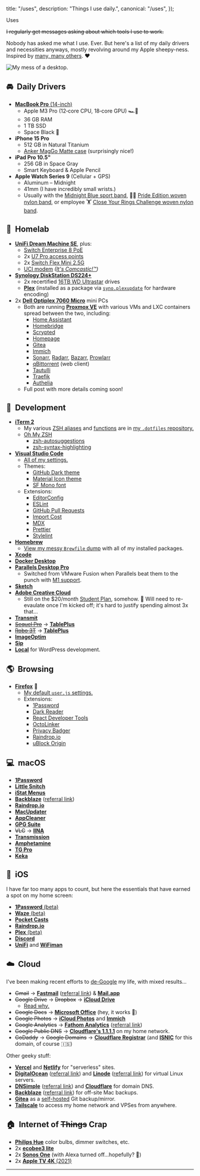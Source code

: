 
  title: "/uses",
  description: "Things I use daily.",
  canonical: "/uses",
});

<PageTitle canonical="/uses">Uses</PageTitle>

~~I regularly get messages asking about which tools I use to work.~~

Nobody has asked me what I use. Ever. But here's a list of my daily drivers and necessities anyways, mostly revolving around my Apple sheepy-ness. Inspired by [many, many others](https://uses.tech/). ❤️

![My mess of a desktop.](./desktop.png)

## 🚘&nbsp;&nbsp;Daily Drivers

- [**MacBook Pro** (14-inch)](https://browser.geekbench.com/v6/cpu/4493541)
  - Apple M3 Pro (12‑core CPU, 18‑core GPU) 🏎️💨
  - 36 GB RAM
  - 1 TB SSD
  - Space Black 🖤
- **iPhone 15 Pro**
  - 512 GB in Natural Titanium
  - [Anker MagGo Matte case](https://a.co/d/75zuyyY) (surprisingly nice!)
- **iPad Pro 10.5"**
  - 256 GB in Space Gray
  - Smart Keyboard & Apple Pencil
- **Apple Watch Series 9** (Cellular + GPS)
  - Aluminum – Midnight
  - 41mm (I have incredibly small wrists.)
  - Usually with the [Midnight Blue sport band](https://www.apple.com/shop/product/MLL02ZM/A/42mm-midnight-blue-sport-band-s-m-m-l), 🏳️‍🌈 [Pride Edition woven nylon band](https://www.apple.com/shop/product/MQ4F2AM/A/38mm-pride-edition-woven-nylon), or employee 🏋️ [Close Your Rings Challenge woven nylon band](https://www.macrumors.com/2018/04/03/apple-employees-rewards-challenge/).

## 🧪&nbsp;&nbsp;Homelab

- [**UniFi Dream Machine SE**](https://store.ui.com/us/en/products/udm-se), plus:
  - [Switch Enterprise 8 PoE](https://store.ui.com/us/en/products/usw-enterprise-8-poe)
  - 2x [U7 Pro access points](https://store.ui.com/us/en/products/u7-pro)
  - 2x [Switch Flex Mini 2.5G](https://store.ui.com/us/en/products/usw-flex-2-5g-5)
  - [UCI modem](https://store.ui.com/us/en/products/uci) _([It's Comcastic!™](https://www.youtube.com/watch?v=iW1tHr4Y_cI))_
- [**Synology DiskStation DS224+**](https://www.synology.com/en-us/products/DS224+)
  - 2x recertified [16TB WD Ultrastar](https://serverpartdeals.com/products/western-digital-ultrastar-dc-hc550-wuh721816ale6l4-0f38462-16tb-7-2k-rpm-sata-6gb-s-512e-512mb-3-5-se-manufacturer-recertified-hdd) drives
  - [**Plex**](https://www.plex.tv/personal-media-server/) (installed as a package via [`syno.plexupdate`](https://github.com/michealespinola/syno.plexupdate) for hardware encoding)
- 2x [**Dell Optiplex 7060 Micro**](https://www.servethehome.com/dell-optiplex-7060-micro-tinyminimicro-at-65w-tdp-cpu-overview/) mini PCs
  - Both are running [**Proxmox VE**](https://www.proxmox.com/en/products/proxmox-virtual-environment/overview) with various VMs and LXC containers spread between the two, including:
    - [Home Assistant](https://www.home-assistant.io/)
    - [Homebridge](https://homebridge.io/)
    - [Scrypted](https://www.scrypted.app/)
    - [Homepage](https://gethomepage.dev/)
    - [Gitea](https://about.gitea.com/)
    - [Immich](https://immich.app/)
    - [Sonarr](https://sonarr.tv/), [Radarr](https://radarr.video/), [Bazarr](https://www.bazarr.media/), [Prowlarr](https://github.com/Prowlarr/Prowlarr)
    - [qBittorrent](https://www.qbittorrent.org/) (web client)
    - [Tautulli](https://tautulli.com/)
    - [Traefik](https://traefik.io/traefik/)
    - [Authelia](https://www.authelia.com/)
  - Full post with more details coming soon!

## 💾&nbsp;&nbsp;Development

- [**iTerm 2**](https://iterm2.com/)
  - My various [ZSH aliases](https://github.com/jakejarvis/dotfiles/blob/main/zsh/aliases.zsh) and [functions](https://github.com/jakejarvis/dotfiles/blob/main/zsh/functions.zsh) are in [my `.dotfiles` repository.](https://github.com/jakejarvis/dotfiles)
  - [Oh My ZSH](https://ohmyz.sh/)
    - [zsh-autosuggestions](https://github.com/zsh-users/zsh-autosuggestions)
    - [zsh-syntax-highlighting](https://github.com/zsh-users/zsh-syntax-highlighting)
- [**Visual Studio Code**](https://code.visualstudio.com/)
  - [All of my settings.](https://github.com/jakejarvis/dotfiles/tree/main/vscode)
  - Themes:
    - [GitHub Dark theme](https://marketplace.visualstudio.com/items?itemName=GitHub.github-vscode-theme)
    - [Material Icon theme](https://marketplace.visualstudio.com/items?itemName=PKief.material-icon-theme)
    - [SF Mono font](https://developer.apple.com/fonts/)
  - Extensions:
    - [EditorConfig](https://marketplace.visualstudio.com/items?itemName=EditorConfig.EditorConfig)
    - [ESLint](https://marketplace.visualstudio.com/items?itemName=dbaeumer.vscode-eslint)
    - [GitHub Pull Requests](https://marketplace.visualstudio.com/items?itemName=GitHub.vscode-pull-request-github)
    - [Import Cost](https://marketplace.visualstudio.com/items?itemName=wix.vscode-import-cost)
    - [MDX](https://marketplace.visualstudio.com/items?itemName=unifiedjs.vscode-mdx)
    - [Prettier](https://marketplace.visualstudio.com/items?itemName=esbenp.prettier-vscode)
    - [Stylelint](https://marketplace.visualstudio.com/items?itemName=stylelint.vscode-stylelint)
- [**Homebrew**](https://brew.sh/)
  - [View my messy `Brewfile` dump](https://github.com/jakejarvis/dotfiles/blob/main/Brewfile) with all of my installed packages.
- [**Xcode**](https://developer.apple.com/xcode/)
- [**Docker Desktop**](https://www.docker.com/products/docker-desktop)
- [**Parallels Desktop Pro**](https://www.parallels.com/products/desktop/)
  - Switched from VMware Fusion when Parallels beat them to the punch with [M1 support](https://www.parallels.com/blogs/parallels-desktop-m1/).
- [**Sketch**](https://www.sketch.com/)
- [**Adobe Creative Cloud**](https://www.adobe.com/creativecloud.html)
  - Still on the $20/month [Student Plan](https://www.adobe.com/creativecloud/buy/students.html), somehow. 🤫 Will need to re-evaulate once I'm kicked off; it's hard to justify spending almost 3x that...
- [**Transmit**](https://panic.com/transmit/)
- [~~Sequel Pro~~](https://www.sequelpro.com/) → [**TablePlus**](https://tableplus.com/)
- [~~Robo 3T~~](https://robomongo.org/) → [**TablePlus**](https://tableplus.com/)
- [**ImageOptim**](https://imageoptim.com/mac)
- [**Sip**](https://sipapp.io/)
- [**Local**](https://localwp.com/) for WordPress development.

## 🌎&nbsp;&nbsp;Browsing

- [**Firefox**](https://www.mozilla.org/en-US/firefox/new/) 🦊
  - [My default `user.js` settings.](https://github.com/jakejarvis/dotfiles/blob/main/firefox/user.js)
  - Extensions:
    - [1Password](https://1password.com/downloads/browser-extension)
    - [Dark Reader](https://addons.mozilla.org/en-US/firefox/addon/darkreader/)
    - [React Developer Tools](https://addons.mozilla.org/en-US/firefox/addon/react-devtools/)
    - [OctoLinker](https://addons.mozilla.org/en-US/firefox/addon/octolinker/)
    - [Privacy Badger](https://addons.mozilla.org/en-US/firefox/addon/privacy-badger17/)
    - [Raindrop.io](https://raindrop.io/)
    - [uBlock Origin](https://addons.mozilla.org/en-US/firefox/addon/ublock-origin/)

## 💻&nbsp;&nbsp;macOS

- [**1Password**](https://1password.com/)
- [**Little Snitch**](https://www.obdev.at/products/littlesnitch/index.html)
- [**iStat Menus**](https://bjango.com/mac/istatmenus/)
- [**Backblaze**](https://www.backblaze.com/) ([referral link](https://secure.backblaze.com/r/00x84e))
- [**Raindrop.io**](https://raindrop.io/)
- [**MacUpdater**](https://www.corecode.io/macupdater/)
- [**AppCleaner**](https://freemacsoft.net/appcleaner/)
- [**GPG Suite**](https://gpgtools.org/)
- ~~VLC~~ → [**IINA**](https://iina.io/)
- [**Transmission**](https://transmissionbt.com/)
- [**Amphetamine**](https://roaringapps.com/app/amphetamine)
- [**TG Pro**](https://www.tunabellysoftware.com/tgpro/)
- [**Keka**](https://www.keka.io/en/)

## 📱&nbsp;&nbsp;iOS

I have far too many apps to count, but here the essentials that have earned a spot on my home screen:

- [**1Password** (beta)](https://apps.apple.com/app/id568903335)
- [**Waze** (beta)](https://apps.apple.com/app/id323229106)
- [**Pocket Casts**](https://apps.apple.com/app/id414834813)
- [**Raindrop.io**](https://apps.apple.com/app/id1021913807)
- [**Plex** (beta)](https://apps.apple.com/app/id383457673)
- [**Discord**](https://apps.apple.com/app/id985746746)
- [**UniFi**](https://apps.apple.com/app/id1057750338) and [**WiFiman**](https://apps.apple.com/app/id1385561119)

## ☁️&nbsp;&nbsp;Cloud

I've been making recent efforts to [de-Google](/zip) my life, with mixed results...

- ~~Gmail~~ → [**Fastmail**](https://www.fastmail.com/) ([referral link](https://ref.fm/u20274504)) & [**Mail.app**](https://en.wikipedia.org/wiki/Apple_Mail)
- ~~Google Drive~~ → ~~Dropbox~~ → [**iCloud Drive**](https://www.icloud.com/iclouddrive)
  - [Read why.](/notes/dropping-dropbox)
- ~~Google Docs~~ → [**Microsoft Office**](https://products.office.com/en-us/mac/microsoft-office-for-mac) (hey, it works 🤷)
- ~~Google Photos~~ → [**iCloud Photos**](https://www.icloud.com/photos/) and [**Immich**](https://immich.app/)
- ~~Google Analytics~~ → [**Fathom Analytics**](https://usefathom.com/) ([referral link](https://usefathom.com/ref/ZEYG0O))
- ~~Google Public DNS~~ → [**Cloudflare's 1.1.1.1**](https://1.1.1.1/dns/) on my home network.
- ~~GoDaddy~~ → ~~Google Domains~~ → [**Cloudflare Registrar**](https://www.cloudflare.com/products/registrar/) (and [**ISNIC**](https://isnic.is/en/) for this domain, of course 🇮🇸)

Other geeky stuff:

- [**Vercel**](https://vercel.com/) and [**Netlify**](https://www.netlify.com/) for "serverless" sites.
- [**DigitalOcean**](https://www.digitalocean.com/) ([referral link](https://m.do.co/c/afcf288a7dac)) and [**Linode**](https://www.linode.com/) ([referral link](https://www.linode.com/?r=0c5aeace9bd591be9fbf32f96f58470295f1ee05)) for virtual Linux servers.
- [**DNSimple**](https://dnsimple.com/) ([referral link](https://dnsimple.com/r/eb6ced548f1e0a)) and [**Cloudflare**](https://www.cloudflare.com/) for domain DNS.
- [**Backblaze**](https://www.backblaze.com/) ([referral link](https://secure.backblaze.com/r/00x84e)) for off-site Mac backups.
- [**Gitea**](https://gitea.io/en-us/) as a [self-hosted](https://git.jrvs.io/) Git backup/mirror.
- [**Tailscale**](https://tailscale.com/) to access my home network and VPSes from anywhere.

## 🏠&nbsp;&nbsp;Internet of ~~Things~~ Crap

- [**Philips Hue**](https://www2.meethue.com/en-us) color bulbs, dimmer switches, etc.
- 2x [**ecobee3 lite**](https://www.ecobee.com/en-us/smart-thermostats/smart-wifi-thermostat/)
- 2x [**Sonos One**](https://www.sonos.com/en-us/shop/one.html) (with Alexa turned off...hopefully? 🤫)
- 2x [**Apple TV 4K** (2021)](https://www.apple.com/apple-tv-4k/)

---

<Comments title="/uses" />
